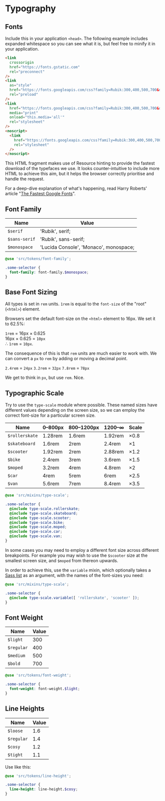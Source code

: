 
<Meta title="Styles|Typography" />

# Typography

## Fonts

Include this in your application `<head>`. The following example includes expanded whitespace so you can see what it is, but feel free to minify it in your application.

```html
<link
  crossorigin
  href="https://fonts.gstatic.com"
  rel="preconnect"
/>
<link
  as="style"
  href="https://fonts.googleapis.com/css?family=Rubik:300,400,500,700&display=swap"
  rel="preload"
/>
<link
  href="https://fonts.googleapis.com/css?family=Rubik:300,400,500,700&display=swap"
  media="print"
  onload="this.media='all'"
  rel="stylesheet"
/>
<noscript>
  <link
    href="https://fonts.googleapis.com/css?family=Rubik:300,400,500,700&display=swap"
    rel="stylesheet"
  />
</noscript>
```

This HTML fragment makes use of Resource hinting to provide the fastest download of the typefaces we use. It looks counter-intuitive to include more HTML to achieve this aim, but it helps the browser correctly prioritise and handle the request.

For a deep-dive explanation of what's happening, read Harry Roberts' article "[The Fastest Google Fonts](https://csswizardry.com/2020/05/the-fastest-google-fonts/)".

## Font Family

Name          | Value
--------------|-----------------------------------------------------
`$serif`      | 'Rubik', serif;
`$sans-serif` | 'Rubik', sans-serif;
`$monospace`  | 'Lucida Console', 'Monaco', monospace;

```scss
@use 'src/tokens/font-family';

.some-selector {
  font-family: font-family.$monospace;
}
```

## Base Font Sizing

All types is set in `rem` units. `1rem` is equal to the `font-size` of the "root" (`<html>`) element.

Browsers set the default font-size on the `<html>` element to 16px. We set it to 62.5%:

`1rem` = 16px &times; 0.625<br />
16px &times; 0.625 = `10px`<br />
∴ `1rem` = `10px`.

The consequence of this is that `rem` units are much easier to work with. We can convert a `px` to `rem` by adding or moving a decimal point.

`2.4rem` = `24px`
`3.2rem` = `32px`
`7.8rem` = `78px`

We get to think in `px`, but use `rem`. Nice.

## Typographic Scale

Try to use the `type-scale` module where possible. These named sizes have different values depending on the screen size, so we can employ the correct font-size for a particular screen size.

Name           | 0–800px | 800–1200px | 1200–∞  | Scale
---------------|---------|------------|---------|-----------
`$rollerskate` | 1.28rem | 1.6rem     | 1.92rem | &times;0.8
`$skateboard`  | 1.6rem  | 2rem       | 2.4rem  | &times;1
`$scooter`     | 1.92rem | 2rem       | 2.88rem | &times;1.2
`$bike`        | 2.4rem  | 3rem       | 3.6rem  | &times;1.5
`$moped`       | 3.2rem  | 4rem       | 4.8rem  | &times;2
`$car`         | 4rem    | 5rem       | 6rem    | &times;2.5
`$van`         | 5.6rem  | 7rem       | 8.4rem  | &times;3.5

```scss
@use 'src/mixins/type-scale';

.some-selector {
  @include type-scale.rollerskate;
  @include type-scale.skateboard;
  @include type-scale.scooter;
  @include type-scale.bike;
  @include type-scale.moped;
  @include type-scale.car;
  @include type-scale.van;
}
```

In some cases you may need to employ a different font size across different breakpoints. For example you may wish to use the `$scooter` size at the smallest screen size, and `$moped` from thereon upwards.

In order to achieve this, use the `variable` mixin, which optionally takes a [Sass list](https://sass-lang.com/documentation/modules/list) as an argument, with the names of the font-sizes you need:

```scss
@use 'src/mixins/type-scale';

.some-selector {
  @include type-scale.variable([ 'rollerskate', 'scooter' ]);
}
```


## Font Weight

Name       | Value
-----------|------
`$light`   | 300
`$regular` | 400
`$medium`  | 500
`$bold`    | 700

```scss
@use 'src/tokens/font-weight';

.some-selector {
  font-weight: font-weight.$light;
}
```

## Line Heights

Name       | Value
-----------|------
`$loose`   | 1.6
`$regular` | 1.4
`$cosy`    | 1.2
`$tight`   | 1.1

Use like this:

```scss
@use 'src/tokens/line-height';

.some-selector {
  line-height: line-height.$cosy;
}
```
